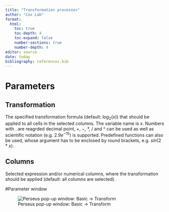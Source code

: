 ```yaml
---
title: "Transformation processes"
author: "Cox Lab"
format: 
  html:
    toc: true
    toc-depth: 4
    toc-expand: false
    number-sections: true
    number-depth: 4
editor: source
date: today
bibliography: references.bib
---
```


```{=html}
<!-- This comment and the line above it must be preserved when editing this file!
The recommended sections are these, but they may be changed on a case by case basis.
===== Detailed description =====
===== Parameters =====
===== Theoretical background =====
===== Examples =====
Make changes only below this line! -->
```
# Parameters

## Transformation

The specified transformation formula (default: $log_2(x)$) that should be applied to all cells in the selected columns. The variable name is $x$. Numbers with $.$ are reagrded decimal point, $+$, $-$, $*$, $/$ and \^ can be used as well as scientific notation (e.g. $2.9e^{-15}$) is supported. Predefined functions can also be used, whose argument has to be enclosed by round brackets, e.g. $sin(2*x)$.

## Columns

Selected expression and/or numerical columns, where the transformation should be applied (default: all columns are selected).

#Parameter window

![Perseus pop-up window: Basic -> Transform](images/basic-transform-edited.png)